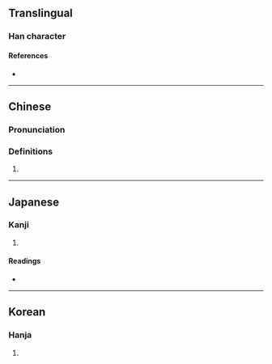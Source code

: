 {{character info}}
==Translingual==

===Han character===
{{Han char|rn=9|rad=人|as=12|sn=14|four=|canj=OVII|ids=⿰亻幾}}

====References====
* {{Han ref|kx=0117.030|dkj=01106|dj=0248.090|hdz=10223.050|uh=50DF|ud=20703}}

----

==Chinese==
{{zh-forms|s=仉}}

===Pronunciation===
{{zh-pron
|m=jī
|c=gei1
|mc=y
|oc=y
|ma=
|cat=
}}

===Definitions===
{{zh-hanzi}}

# {{rfdef|zh}}

----

==Japanese==

===Kanji===
{{ja-kanji|grade=|rs=人12}}

# {{rfdef|ja|sort=人12}}

====Readings====
* {{ja-readings|on=き, げ|kun=よくつつし-む, ちか-い}}

----

==Korean==

===Hanja===
{{ko-hanja|hangeul=기|rv=gi|mr=ki}}

# {{rfdef|ko|sort=人12}}